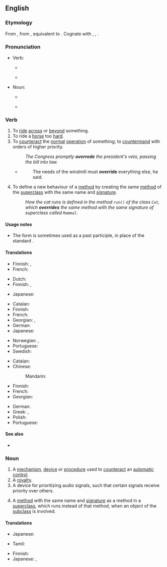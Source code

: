 ==English==

===Etymology===
From {{inh|en|enm|overriden}}, from {{inh|en|ang|oferrīdan}}, equivalent to {{prefix|en|over|ride}}. Cognate with {{cog|nl|overrijden}}, {{cog|de|überreiten}}, {{cog|da|override}}.

===Pronunciation===
* Verb:
** {{a|UK}} {{IPA|en|/əʊvəˈɹaɪd/}}
** {{a|US}} {{IPA|en|/oʊvəˈɹaɪd/}}
* Noun:
** {{a|UK}} {{IPA|en|/ˈəʊvəˌɹaɪd/}}
** {{a|US}} {{IPA|en|/ˈoʊvəˌɹaɪd/}}

===Verb===
{{en-verb|overrides|overriding|overrode|overridden}}

# To [[ride]] [[across]] or [[beyond]] something.
# To ride a [[horse]] too [[hard]].
# To [[counteract]] the [[normal]] [[operation]] of something; to [[countermand]] with orders of higher priority.
#: ''The Congress promptly '''overrode''' the president's veto, passing the bill into law.''
#* {{RQ:Orwell Animal Farm|6}}
#*: The needs of the windmill must '''override''' everything else, he said.
# {{lb|en|object-oriented}} To define a new behaviour of a [[method]] by creating the same [[method]] of the [[superclass]] with the same name and [[signature]].
#: ''How the cat runs is defined in the method <code>run()</code> of the class <code>Cat</code>, which '''overrides''' the same method with the same signature of superclass called <code>Mammal</code>.''

====Usage notes====
* The form {{m|en|overrode}} is sometimes used as a past participle, in place of the standard {{m|en|overridden}}.

====Translations====
{{trans-top|to ride across or beyond something}}
* Finnish: {{t|fi|[[ratsastaa]] [[poikki]]}}, {{t|fi|[[ratsastaa]] [[yli]]}}
* French: {{t+|fr|outrepasser}}
{{trans-mid}}
{{trans-bottom}}

{{trans-top|to ride a horse too hard}}
* Dutch: {{t+|nl|afjakkeren}}
* Finnish: {{t|fi|[[ratsastaa]] [[liian]] [[kova]]a}}, {{t|fi|[[ratsastaa]] [[väsyksiin]]}}
{{trans-mid}}
* Japanese: {{t+|ja|酷使|alt=酷使する|tr=kokushi suru}}
{{trans-bottom}}

{{trans-top|to counteract the normal operation of something}}
* Catalan: {{t+|ca|revocar}}
* Finnish: {{t+|fi|kumota}}
* French: {{t+|fr|outrepasser}}
* Georgian: {{t|ka|დაძლევა}} {{qualifier|verbal noun}}, {{t|ka|დაძლევს}} {{qualifier|infinitive}}
* German: {{t+|de|übersteuern}}
* Japanese: {{t|ja|覆す|tr=kutsugaesu}}
{{trans-mid}}
* Norwegian: {{t|no|motvirke}}, {{t+|no|overstyre}}
* Portuguese: {{t+|pt|sobrepor}}
* Swedish: {{t+|sv|åsidosätta}}
{{trans-bottom}}

{{trans-top|(software) To define a new behaviour of a [[method]]}}
* Catalan: {{t+|ca|revocar}}
* Chinese:
*: Mandarin: {{t+|cmn|重写|tr=chóngxiě}}
* Finnish: {{t+|fi|syrjäyttää}}
* French: {{t+|fr|redéfinir}}
* Georgian: {{t|ka|გადაფარვა|sc=Geor}}
{{trans-mid}}
* German: {{t+|de|überschreiben}}
* Greek: {{t+|el|επικαλύπτω}}, {{t+|el|υποσκελίζω}}
* Polish: {{t|pl|nadpisać}}
* Portuguese: {{t+|pt|sobrepor}}
{{trans-bottom}}

====See also====
* {{sense|programming}} {{l|en|overload}}

===Noun===
{{en-noun}}

# A [[mechanism]], [[device]] or [[procedure]] used to [[counteract]] an [[automatic]] [[control]].
# A [[royalty]].
# A device for prioritizing audio signals, such that certain signals receive priority over others.
# {{lb|en|object-oriented}} A [[method]] with the same name and [[signature]] as a method in a [[superclass]], which runs instead of that method, when an object of the [[subclass]] is involved.

====Translations====
{{trans-top|A mechanism, device or procedure used to counteract an automatic control}}
* Japanese: {{t|ja|オーバーライド|tr=ōbāraido}}
{{trans-mid}}
* Tamil: {{t|ta|ரத்து செய்தல்|sc=Taml}}
{{trans-bottom}}

{{trans-top|A royalty}}
* Finnish: {{t+|fi|rojalti}}
* Japanese: {{t+|ja|優先|tr=yūsen}}, {{t+|ja|優待|tr=yūtai}}
{{trans-mid}}
{{trans-bottom}}

{{trans-top|A device for prioritizing audio signals}}
{{trans-mid}}
{{trans-bottom}}